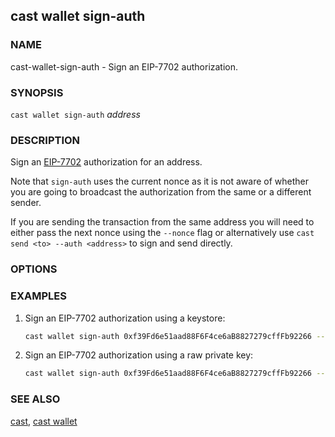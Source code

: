 
## cast wallet sign-auth

### NAME

cast-wallet-sign-auth - Sign an EIP-7702 authorization.

### SYNOPSIS

`cast wallet sign-auth` _address_

### DESCRIPTION

Sign an [EIP-7702](https://github.com/ethereum/EIPs/blob/master/EIPS/eip-7702.md) authorization for an address.

Note that `sign-auth` uses the current nonce as it is not aware of whether you are going to broadcast the authorization from the same or a different sender.

If you are sending the transaction from the same address you will need to either pass the next nonce using the `--nonce` flag or alternatively use `cast send <to> --auth <address>` to sign and send directly.

### OPTIONS

<WalletOptionsRaw />
<WalletOptionsKeystore />
<WalletOptionsHardware />
<CommonOptions />

### EXAMPLES

1. Sign an EIP-7702 authorization using a keystore:

   ```sh
   cast wallet sign-auth 0xf39Fd6e51aad88F6F4ce6aB8827279cffFb92266 --keystore keystore.json --interactive
   ```

2. Sign an EIP-7702 authorization using a raw private key:
   ```sh
   cast wallet sign-auth 0xf39Fd6e51aad88F6F4ce6aB8827279cffFb92266 --private-key $PRIV_KEY
   ```

### SEE ALSO

[cast](./cast.md), [cast wallet](./cast-wallet.md)
